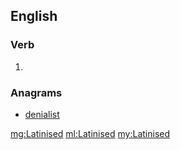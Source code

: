 ==English==

===Verb===
{{head|en|verb form}}

# {{en-past of|Latinise}}

===Anagrams===
* [[denialist#English|denialist]]

[[mg:Latinised]]
[[ml:Latinised]]
[[my:Latinised]]